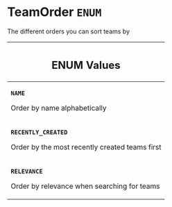 <!--
  _____   ____    _   _  ____ _______   ______ _____ _____ _______
  |  __  / __   |  | |/ __ __   __| |  ____|  __ _   _|__   __|
  | |  | | |  | | |  | | |  | | | |    | |__  | |  | || |    | |
  | |  | | |  | | | . ` | |  | | | |    |  __| | |  | || |    | |
  | |__| | |__| | | |  | |__| | | |    | |____| |__| || |_   | |
  |_____/ ____/  |_| _|____/  |_|    |______|_____/_____|  |_|
  This file is auto-generated by script/generate_graphql_api_content.sh,
  please build the schema.json by running `rails api:graph:export`
  with https://github.com/buildkite/buildkite/,
  replace the content in data/graphql_data_schema.json
  and run the generation script `./scripts/generate-graphql-api-content.sh`.
-->
<!-- vale off -->
<h1 class="has-pills" data-algolia-exclude>
  TeamOrder
  <span class="pill pill--enum pill--normal-case pill--large"><code>ENUM</code></span>
</h1>
<!-- vale on -->

<p>The different orders you can sort teams by</p>

<table class="responsive-table responsive-table--single-column-rows">
  <thead>
    <th>
      <h2 data-algolia-exclude>ENUM Values</h2>
    </th>
  </thead>
  <tbody>
    <tr>
      <td>
        <p>
          <strong>
            <code>NAME</code>
          </strong>
        </p>
        <p>Order by name alphabetically</p>
      </td>
    </tr>
    <tr>
      <td>
        <p>
          <strong>
            <code>RECENTLY_CREATED</code>
          </strong>
        </p>
        <p>Order by the most recently created teams first</p>
      </td>
    </tr>
    <tr>
      <td>
        <p>
          <strong>
            <code>RELEVANCE</code>
          </strong>
        </p>
        <p>Order by relevance when searching for teams</p>
      </td>
    </tr>
  </tbody>
</table>
